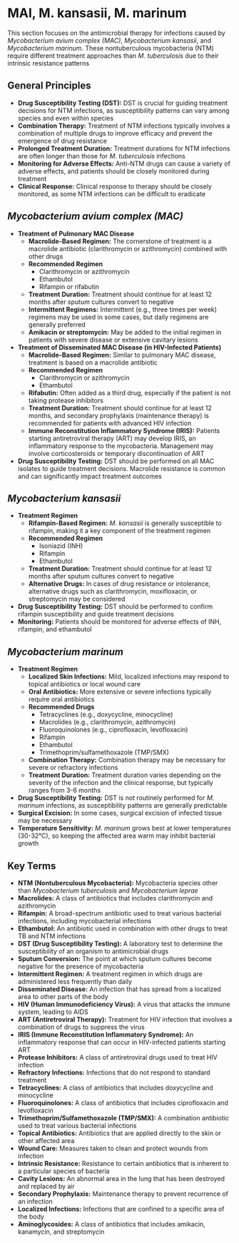 # MAI, M. kansasii, M. marinum {-}

This section focuses on the antimicrobial therapy for infections caused by *Mycobacterium avium complex (MAC)*, *Mycobacterium kansasii*, and *Mycobacterium marinum*. These nontuberculous mycobacteria (NTM) require different treatment approaches than *M. tuberculosis* due to their intrinsic resistance patterns

## **General Principles** {-}

*   **Drug Susceptibility Testing (DST):** DST is crucial for guiding treatment decisions for NTM infections, as susceptibility patterns can vary among species and even within species
*   **Combination Therapy:** Treatment of NTM infections typically involves a combination of multiple drugs to improve efficacy and prevent the emergence of drug resistance
*   **Prolonged Treatment Duration:** Treatment durations for NTM infections are often longer than those for *M. tuberculosis* infections
*   **Monitoring for Adverse Effects:** Anti-NTM drugs can cause a variety of adverse effects, and patients should be closely monitored during treatment
*   **Clinical Response:** Clinical response to therapy should be closely monitored, as some NTM infections can be difficult to eradicate

## ***Mycobacterium avium complex (MAC)*** {-}

*   **Treatment of Pulmonary MAC Disease**
    *   **Macrolide-Based Regimen:** The cornerstone of treatment is a macrolide antibiotic (clarithromycin or azithromycin) combined with other drugs
    *   **Recommended Regimen**
        *   Clarithromycin or azithromycin
        *   Ethambutol
        *   Rifampin or rifabutin
    *   **Treatment Duration:** Treatment should continue for at least 12 months after sputum cultures convert to negative
    *   **Intermittent Regimens:** Intermittent (e.g., three times per week) regimens may be used in some cases, but daily regimens are generally preferred
    *    **Amikacin or streptomycin:** May be added to the initial regimen in patients with severe disease or extensive cavitary lesions
*   **Treatment of Disseminated MAC Disease (in HIV-Infected Patients)**
    *   **Macrolide-Based Regimen:** Similar to pulmonary MAC disease, treatment is based on a macrolide antibiotic
    *   **Recommended Regimen**
        *   Clarithromycin or azithromycin
        *   Ethambutol
    *   **Rifabutin:** Often added as a third drug, especially if the patient is not taking protease inhibitors
    *   **Treatment Duration:** Treatment should continue for at least 12 months, and secondary prophylaxis (maintenance therapy) is recommended for patients with advanced HIV infection
    *   **Immune Reconstitution Inflammatory Syndrome (IRIS):** Patients starting antiretroviral therapy (ART) may develop IRIS, an inflammatory response to the mycobacteria. Management may involve corticosteroids or temporary discontinuation of ART
*   **Drug Susceptibility Testing:** DST should be performed on all MAC isolates to guide treatment decisions. Macrolide resistance is common and can significantly impact treatment outcomes

## ***Mycobacterium kansasii*** {-}

*   **Treatment Regimen**
    *   **Rifampin-Based Regimen:** *M. kansasii* is generally susceptible to rifampin, making it a key component of the treatment regimen
    *   **Recommended Regimen**
        *   Isoniazid (INH)
        *   Rifampin
        *   Ethambutol
    *   **Treatment Duration:** Treatment should continue for at least 12 months after sputum cultures convert to negative
    *   **Alternative Drugs:** In cases of drug resistance or intolerance, alternative drugs such as clarithromycin, moxifloxacin, or streptomycin may be considered
*   **Drug Susceptibility Testing:** DST should be performed to confirm rifampin susceptibility and guide treatment decisions
*   **Monitoring:** Patients should be monitored for adverse effects of INH, rifampin, and ethambutol

## ***Mycobacterium marinum*** {-}

*   **Treatment Regimen**
    *   **Localized Skin Infections:** Mild, localized infections may respond to topical antibiotics or local wound care
    *   **Oral Antibiotics:** More extensive or severe infections typically require oral antibiotics
    *   **Recommended Drugs**
        *   Tetracyclines (e.g., doxycycline, minocycline)
        *   Macrolides (e.g., clarithromycin, azithromycin)
        *   Fluoroquinolones (e.g., ciprofloxacin, levofloxacin)
        *   Rifampin
        *   Ethambutol
        *   Trimethoprim/sulfamethoxazole (TMP/SMX)
    *   **Combination Therapy:** Combination therapy may be necessary for severe or refractory infections
    *   **Treatment Duration:** Treatment duration varies depending on the severity of the infection and the clinical response, but typically ranges from 3-6 months
*   **Drug Susceptibility Testing:** DST is not routinely performed for *M. marinum* infections, as susceptibility patterns are generally predictable
*   **Surgical Excision:** In some cases, surgical excision of infected tissue may be necessary
*   **Temperature Sensitivity:** *M. marinum* grows best at lower temperatures (30-32°C), so keeping the affected area warm may inhibit bacterial growth

## **Key Terms** {-}

*   **NTM (Nontuberculous Mycobacteria):** Mycobacteria species other than *Mycobacterium tuberculosis* and *Mycobacterium leprae*
*   **Macrolides:** A class of antibiotics that includes clarithromycin and azithromycin
*   **Rifampin:** A broad-spectrum antibiotic used to treat various bacterial infections, including mycobacterial infections
*   **Ethambutol:** An antibiotic used in combination with other drugs to treat TB and NTM infections
*   **DST (Drug Susceptibility Testing):** A laboratory test to determine the susceptibility of an organism to antimicrobial drugs
*   **Sputum Conversion:** The point at which sputum cultures become negative for the presence of mycobacteria
*   **Intermittent Regimen:** A treatment regimen in which drugs are administered less frequently than daily
*   **Disseminated Disease:** An infection that has spread from a localized area to other parts of the body
*   **HIV (Human Immunodeficiency Virus):** A virus that attacks the immune system, leading to AIDS
*   **ART (Antiretroviral Therapy):** Treatment for HIV infection that involves a combination of drugs to suppress the virus
*   **IRIS (Immune Reconstitution Inflammatory Syndrome):** An inflammatory response that can occur in HIV-infected patients starting ART
*   **Protease Inhibitors:** A class of antiretroviral drugs used to treat HIV infection
*   **Refractory Infections:** Infections that do not respond to standard treatment
*   **Tetracyclines:** A class of antibiotics that includes doxycycline and minocycline
*   **Fluoroquinolones:** A class of antibiotics that includes ciprofloxacin and levofloxacin
*   **Trimethoprim/Sulfamethoxazole (TMP/SMX):** A combination antibiotic used to treat various bacterial infections
*   **Topical Antibiotics:** Antibiotics that are applied directly to the skin or other affected area
*   **Wound Care:** Measures taken to clean and protect wounds from infection
*   **Intrinsic Resistance:** Resistance to certain antibiotics that is inherent to a particular species of bacteria
*   **Cavity Lesions:** An abnormal area in the lung that has been destroyed and replaced by air
*   **Secondary Prophylaxis:** Maintenance therapy to prevent recurrence of an infection
*   **Localized Infections:** Infections that are confined to a specific area of the body
*   **Aminoglycosides:** A class of antibiotics that includes amikacin, kanamycin, and streptomycin
